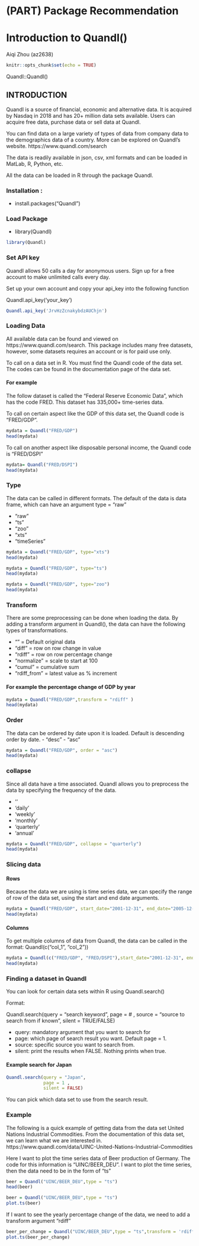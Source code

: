 # (PART) Package Recommendation {-}

# Introduction to Quandl()

Aiqi Zhou (az2638)

```r
knitr::opts_chunk$set(echo = TRUE)
```



Quandl::Quandl() 

## INTRODUCTION 

Quandl is a source of financial, economic and alternative data. It is acquired by Nasdaq in 2018 and has 20+ million data sets available. Users can acquire free data, purchase data or sell data at Quandl.

You can find data on a large variety of types of data from company data to the demographics data of a country. 
More can be explored on Quandl's website. https://www.quandl.com/search

The data is readily available in json, csv, xml formats and can be loaded in MatLab, R, Python, etc. 

All the data can be loaded in R through the package Quandl.


### Installation :

- install.packages("Quandl")

### Load Package 
- library(Quandl)

```r
library(Quandl)
```

### Set API key 

Quandl allows 50 calls a day for anonymous users.
Sign up for a free account to make unlimited calls every day.

Set up your own account and copy your api_key into the following function 

Quandl.api_key('your_key')

```r
Quandl.api_key('JrvHzZcnakybdzAUChjn')
```



### Loading Data 

All available data can be found and viewed on https://www.quandl.com/search.
This package includes many free datasets, however, some datasets requires an account or is for paid use only.

To call on a data set in R. You must find the Quandl code of the data set. The codes can be found in the documentation page of the data set.

#### For example 

The follow dataset is called the "Federal Reserve Economic Data", which has the code FRED. 
This dataset has 335,000+ time-series data.

To call on certain aspect like the GDP of this data set, the Quandl code is "FRED/GDP".

```r

mydata = Quandl("FRED/GDP")
head(mydata)

```
To call on another aspect like disposable personal income, the Quandl code is "FRED/DSPI"

```r
mydata= Quandl("FRED/DSPI")
head(mydata)

```

### Type

The data can be called in different formats.
The default of the data is data frame, which can have an argument type = "raw"

- "raw"
- "ts"
- "zoo"
- "xts"
- "timeSeries"


```r
mydata = Quandl("FRED/GDP", type="xts")
head(mydata)
```
```r
mydata = Quandl("FRED/GDP", type="ts")
head(mydata)

```

```r
mydata = Quandl("FRED/GDP", type="zoo")
head(mydata)

```

### Transform 

There are some preprocessing can be done when loading the data. By adding a transform argument in Quandl(), the data can have the following types of transformations.

- "" = Default original data
- "diff" = row on row change in value
- "rdiff" = row on row percentage change
- "normalize" = scale to start at 100
- "cumul" = cumulative sum
- "rdiff_from" = latest value as % increment 

#### For example the percentage change of GDP by year

```r
mydata = Quandl("FRED/GDP",transform = "rdiff" )
head(mydata)
```

### Order 

The data can be ordered by date upon it is loaded.
Default is descending order by date.
- "desc"
- "asc"

```r
mydata = Quandl("FRED/GDP", order = "asc")
head(mydata)

```
### collapse

Since all data have a time associated. Quandl allows you to preprocess the data by specifying the frequency of the data.

- ''
- 'daily'
- 'weekly'
- 'monthly'
- 'quarterly'
- 'annual'

```r
mydata = Quandl("FRED/GDP", collapse = "quarterly")
head(mydata)
```




### Slicing data 

#### Rows
Because the data we are using is time series data, we can specify the range of row of the data set, using the start and end date arguments.

```r
mydata = Quandl("FRED/GDP", start_date="2001-12-31", end_date="2005-12-31")
head(mydata)
```

#### Columns
To get multiple columns of data from Quandl, the data can be called in the format: Quandl(c("col_1", "col_2"))

```r
mydata = Quandl(c("FRED/GDP", "FRED/DSPI"),start_date="2001-12-31", end_date="2005-12-31")
head(mydata)
```



### Finding a dataset in Quandl 

You can look for certain data sets within R using Quandl.search()

Format: 

Quandl.search(query = "search keyword", 
              page = # , 
              source = "source to search from if known", 
              silent = TRUE/FALSE)
              
- query: mandatory argument that you want to search for
- page: which page of search result you want. Default page = 1.
- source: specific source you want to search from.
- silent: print the results when FALSE. Nothing prints when true.

#### Example search for Japan 
```r
Quandl.search(query = "Japan", 
              page = 1 , 
              silent = FALSE)
```
You can pick which data set to use from the search result.

### Example 

The following is a quick example of getting data from the data set United Nations Industrial Commodities. 
From the documentation of this data set, we can learn what we are interested in. https://www.quandl.com/data/UINC-United-Nations-Industrial-Commodities

Here I want to plot the time series data of Beer production of Germany. The code for this information is "UINC/BEER_DEU".
I want to plot the time series, then the data need to be in the form of "ts"

```r
beer = Quandl("UINC/BEER_DEU",type = "ts")
head(beer)
```

```r
beer = Quandl("UINC/BEER_DEU",type = "ts")
plot.ts(beer)
```
If I want to see the yearly percentage change of the data, we need to add a transform argument "rdiff"
```r
beer_per_change = Quandl("UINC/BEER_DEU",type = "ts",transform = 'rdiff')
plot.ts(beer_per_change)

```




